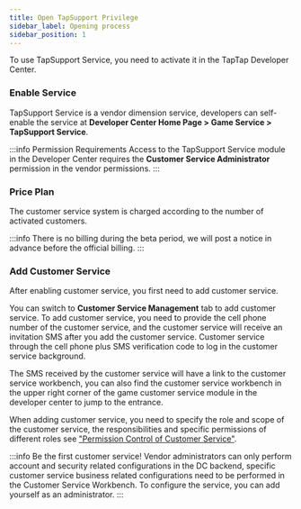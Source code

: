 ```yaml
---
title: Open TapSupport Privilege
sidebar_label: Opening process
sidebar_position: 1
---
```


To use TapSupport Service, you need to activate it in the TapTap Developer Center.

### Enable Service

TapSupport Service is a vendor dimension service, developers can self-enable the service at **Developer Center Home Page > Game Service > TapSupport Service**.

:::info Permission Requirements
Access to the TapSupport Service module in the Developer Center requires the **Customer Service Administrator** permission in the vendor permissions.
:::

### Price Plan

The customer service system is charged according to the number of activated customers.

:::info
There is no billing during the beta period, we will post a notice in advance before the official billing.
:::

### Add Customer Service

After enabling customer service, you first need to add customer service.

You can switch to **Customer Service Management** tab to add customer service. To add customer service, you need to provide the cell phone number of the customer service, and the customer service will receive an invitation SMS after you add the customer service. Customer service through the cell phone plus SMS verification code to log in the customer service background.

The SMS received by the customer service will have a link to the customer service workbench, you can also find the customer service workbench in the upper right corner of the game customer service module in the developer center to jump to the entrance.

When adding customer service, you need to specify the role and scope of the customer service, the responsibilities and specific permissions of different roles see ["Permission Control of Customer Service"](/sdk/tap-support/features/roles/).

:::info Be the first customer service!
Vendor administrators can only perform account and security related configurations in the DC backend, specific customer service business related configurations need to be performed in the Customer Service Workbench. To configure the service, you can add yourself as an administrator.
:::
